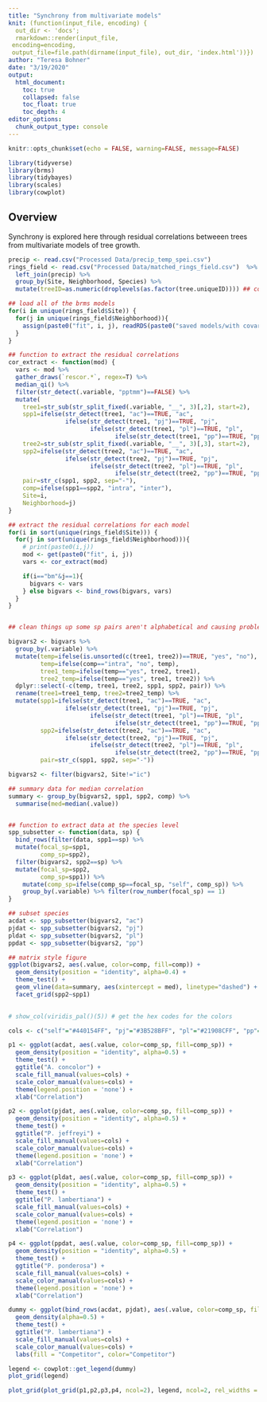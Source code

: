 ```yaml
---
title: "Synchrony from multivariate models"
knit: (function(input_file, encoding) {
  out_dir <- 'docs';
  rmarkdown::render(input_file,
 encoding=encoding,
 output_file=file.path(dirname(input_file), out_dir, 'index.html'))})
author: "Teresa Bohner"
date: "3/19/2020"
output: 
  html_document:
    toc: true
    collapsed: false
    toc_float: true
    toc_depth: 4
editor_options: 
  chunk_output_type: console
---
```


```r
knitr::opts_chunk$set(echo = FALSE, warning=FALSE, message=FALSE)
```

```r
library(tidyverse)
library(brms)
library(tidybayes)
library(scales)
library(cowplot)
```

## Overview

Synchrony is explored here through residual correlations betweeen trees from multivariate models of tree growth.
```r
precip <- read.csv("Processed Data/precip_temp_spei.csv")
rings_field <- read.csv("Processed Data/matched_rings_field.csv")  %>% 
  left_join(precip) %>% 
  group_by(Site, Neighborhood, Species) %>% 
  mutate(treeID=as.numeric(droplevels(as.factor(tree.uniqueID)))) ## counter id if we want it rather than unique ID

```

```r
## load all of the brms models
for(i in unique(rings_field$Site)) {
  for(j in unique(rings_field$Neighborhood)){
    assign(paste0("fit", i, j), readRDS(paste0("saved models/with covar/fit", i, j, ".rds")), envir = .GlobalEnv)
  }
}

```


``` r
## function to extract the residual correlations
cor_extract <- function(mod) {
  vars <- mod %>% 
  gather_draws(`rescor.*`, regex=T) %>% 
  median_qi() %>% 
  filter(str_detect(.variable, "pptmm")==FALSE) %>% 
  mutate(
    tree1=str_sub(str_split_fixed(.variable, "__", 3)[,2], start=2),
    spp1=ifelse(str_detect(tree1, "ac")==TRUE, "ac", 
                ifelse(str_detect(tree1, "pj")==TRUE, "pj", 
                       ifelse(str_detect(tree1, "pl")==TRUE, "pl", 
                              ifelse(str_detect(tree1, "pp")==TRUE, "pp", "am")))),
    tree2=str_sub(str_split_fixed(.variable, "__", 3)[,3], start=2),
    spp2=ifelse(str_detect(tree2, "ac")==TRUE, "ac", 
                ifelse(str_detect(tree2, "pj")==TRUE, "pj", 
                       ifelse(str_detect(tree2, "pl")==TRUE, "pl", 
                              ifelse(str_detect(tree2, "pp")==TRUE, "pp", "am")))),
    pair=str_c(spp1, spp2, sep="-"),
    comp=ifelse(spp1==spp2, "intra", "inter"),
    Site=i,
    Neighborhood=j) 
}

## extract the residual correlations for each model
for(i in sort(unique(rings_field$Site))) {
  for(j in sort(unique(rings_field$Neighborhood))){
    # print(paste0(i,j))
    mod <- get(paste0("fit", i, j))
    vars <- cor_extract(mod)

    if(i=="bm"&j==1){
      bigvars <- vars
    } else bigvars <- bind_rows(bigvars, vars)
  }
}


## clean things up some sp pairs aren't alphabetical and causing problems...ie pj-pp isn't considered the same as pp-pj, this code fixes this 

bigvars2 <- bigvars %>% 
  group_by(.variable) %>% 
  mutate(temp=ifelse(is.unsorted(c(tree1, tree2))==TRUE, "yes", "no"),
         temp=ifelse(comp=="intra", "no", temp),
         tree1_temp=ifelse(temp=="yes", tree2, tree1),
         tree2_temp=ifelse(temp=="yes", tree1, tree2)) %>% 
  dplyr::select(-c(temp, tree1, tree2, spp1, spp2, pair)) %>% 
  rename(tree1=tree1_temp, tree2=tree2_temp) %>% 
  mutate(spp1=ifelse(str_detect(tree1, "ac")==TRUE, "ac", 
                ifelse(str_detect(tree1, "pj")==TRUE, "pj", 
                       ifelse(str_detect(tree1, "pl")==TRUE, "pl", 
                              ifelse(str_detect(tree1, "pp")==TRUE, "pp", "am")))),
         spp2=ifelse(str_detect(tree2, "ac")==TRUE, "ac", 
                ifelse(str_detect(tree2, "pj")==TRUE, "pj", 
                       ifelse(str_detect(tree2, "pl")==TRUE, "pl", 
                              ifelse(str_detect(tree2, "pp")==TRUE, "pp", "am")))),
         pair=str_c(spp1, spp2, sep="-"))

bigvars2 <- filter(bigvars2, Site!="ic")

## summary data for median correlation
summary <- group_by(bigvars2, spp1, spp2, comp) %>% 
  summarise(med=median(.value))


## function to extract data at the species level
spp_subsetter <- function(data, sp) {
  bind_rows(filter(data, spp1==sp) %>% 
  mutate(focal_sp=spp1,
         comp_sp=spp2),
  filter(bigvars2, spp2==sp) %>% 
  mutate(focal_sp=spp2,
         comp_sp=spp1)) %>% 
    mutate(comp_sp=ifelse(comp_sp==focal_sp, "self", comp_sp)) %>% 
    group_by(.variable) %>% filter(row_number(focal_sp) == 1)
}

## subset species
acdat <- spp_subsetter(bigvars2, "ac")
pjdat <- spp_subsetter(bigvars2, "pj")
pldat <- spp_subsetter(bigvars2, "pl")
ppdat <- spp_subsetter(bigvars2, "pp")

```

```r

## matrix style figure
ggplot(bigvars2, aes(.value, color=comp, fill=comp)) +
  geom_density(position = "identity", alpha=0.4) +
  theme_test() +
  geom_vline(data=summary, aes(xintercept = med), linetype="dashed") +
  facet_grid(spp2~spp1)
  

# show_col(viridis_pal()(5)) # get the hex codes for the colors

cols <- c("self"="#440154FF", "pj"="#3B528BFF", "pl"="#21908CFF", "pp"="#5DC863FF", "ac"="#FDE725FF") ## keep species cols consistent

p1 <- ggplot(acdat, aes(.value, color=comp_sp, fill=comp_sp)) +
  geom_density(position = "identity", alpha=0.5) +
  theme_test() +
  ggtitle("A. concolor") +
  scale_fill_manual(values=cols) +
  scale_color_manual(values=cols) +
  theme(legend.position = 'none') +
  xlab("Correlation")

p2 <- ggplot(pjdat, aes(.value, color=comp_sp, fill=comp_sp)) +
  geom_density(position = "identity", alpha=0.5) +
  theme_test() +
  ggtitle("P. jeffreyi") +
  scale_fill_manual(values=cols) +
  scale_color_manual(values=cols) +
  theme(legend.position = 'none') +
  xlab("Correlation")

p3 <- ggplot(pldat, aes(.value, color=comp_sp, fill=comp_sp)) +
  geom_density(position = "identity", alpha=0.5) +
  theme_test() +
  ggtitle("P. lambertiana") +
  scale_fill_manual(values=cols) +
  scale_color_manual(values=cols) +
  theme(legend.position = 'none') +
  xlab("Correlation")

p4 <- ggplot(ppdat, aes(.value, color=comp_sp, fill=comp_sp)) +
  geom_density(position = "identity", alpha=0.5) +
  theme_test() +
  ggtitle("P. ponderosa") +
  scale_fill_manual(values=cols) +
  scale_color_manual(values=cols) +
  theme(legend.position = 'none') +
  xlab("Correlation")

dummy <- ggplot(bind_rows(acdat, pjdat), aes(.value, color=comp_sp, fill=comp_sp)) +
  geom_density(alpha=0.5) +
  theme_test() +
  ggtitle("P. lambertiana") +
  scale_fill_manual(values=cols) +
  scale_color_manual(values=cols) +
  labs(fill = "Competitor", color="Competitor")

legend <- cowplot::get_legend(dummy)
plot_grid(legend)

plot_grid(plot_grid(p1,p2,p3,p4, ncol=2), legend, ncol=2, rel_widths = c(1,.2))
```


